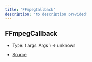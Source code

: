 ```yaml
---
title: 'FFmpegCallback'
description: 'No description provided'
---
```


## FFmpegCallback

- Type: (
  args: Args
  ) => unknown

- [Source](https://github.com/androz2091/discord-player/blob/ce04b3f4c6671029ce4d4aa9090e56ac7e7f5666/packages/ffmpeg/src/FFmpeg.ts#L14)
